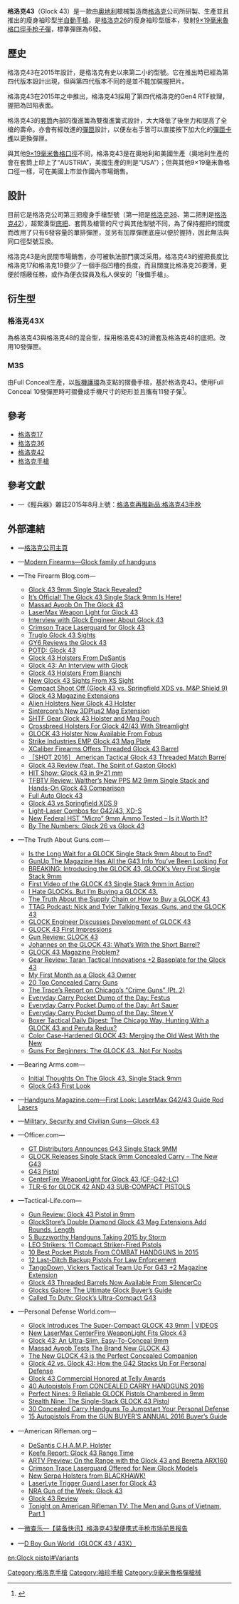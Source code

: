 {{noteTA
|G1=軍事
|G2=長度單位
|G3=Firearms
}}
{{Infobox Weapon
|name= 格洛克43<br />GLOCK 43
|image= 
|image_size= 300px
|caption= <!-- 格洛克43 -->
|origin= <div class="NavFrame collapsed" style="color: black; background-color: #FFFFFF; margin: 0 auto; padding: 0 10px; text-align: left;"><div class="NavHead" style="background-color: #FFFFFF; margin: 0 auto; padding: 0 10px; font-weight:normal;"></div><div class="NavContent" style="background-color: #FFFFFF; margin: 0 auto; padding: 0 10px;">
* {{flagcountry|Austria}}
* {{flagcountry|United States}}
</div>
</div>
|type= [[半自動手槍|半自動手槍]]
<!-- Type selection -->
|is_ranged= yes
|is_bladed= 
|is_explosive= 
|is_artillery= 
|is_vehicle= 
|is_misslie= 
|is_UK= 
<!-- Service history -->
|service= 
|used_by= 
|wars= 
<!-- Production history -->
|designer= {{Link-en|格斯通·格洛克|Gaston Glock}}
|design_date= 2015年
|manufacturer= [[格洛克|格洛克]]
|unit_cost= 
|production_date= 2015年—
|number= 
|variants= 
<!-- General specifications -->
|spec_label= 
|weight= <div class="NavFrame collapsed" style="color: black; background-color: #FFFFFF; margin: 0 auto; padding: 0 10px; text-align: left;"><div class="NavHead" style="background-color: #FFFFFF; margin: 0 auto; padding: 0 10px; font-weight:normal;"></div><div class="NavContent" style="background-color: #FFFFFF; margin: 0 auto; padding: 0 10px;">
* 空槍：509[[克|克]]／17.95[[盎司|盎司]]
* 上彈：634克／22.36盎司
</div>
</div>
|length= 159[[毫米|毫米]]／6.26[[英寸|英寸]]
|part_length= 86毫米／3.39英吋
|width= 26毫米／1.02英吋
|height= 包括彈匣：108毫米／4.25英吋
|diameter= 
|crew=
<!-- Ranged weapon specifications -->
|cartridge= [[9×19mm魯格彈|9×19毫米魯格彈]]
|caliber= 9.02毫米（.355英吋）
|barrels= 1根，{{Link-en|多邊形膛線|Polygonal rifling}}，[[膛線|膛線]]纏距：250毫米／9.84英吋，右旋，無[[槍口|槍口]]裝置
|action= <div class="NavFrame collapsed" style="color: black; background-color: #FFFFFF; margin: 0 auto; padding: 0 10px; text-align: left;"><div class="NavHead" style="background-color: #FFFFFF; margin: 0 auto; padding: 0 10px; font-weight:normal;"></div><div class="NavContent" style="background-color: #FFFFFF; margin: 0 auto; padding: 0 10px;">
* [[後座作用|槍管短行程後座作用]]
* 擊鐵平移式
*  {{tsl|en|Safe action|安全機動}}
</div>
</div>
|mode= {{Link-en|半自動槍械|Semi-automatic firearm|半自動}}
|rate= 
|velocity= 
|range= 
|max_range= 
|feed= 6發[[彈匣|彈匣]]
|sights= 前方[[照準器|準星]]及後方缺口式[[照門|照門]]（可調節）<br />瞄準基線：86毫米（3.39英吋）
<!-- 火炮規格 -->
|breech= 
|recoil= 
|carriage= 
|elevation= 
|traverse= 
<!-- 刃器規格 --> 
|blade_type= 
|hilt_type= 
|sheath_type= 
|head_type= 
|haft_type= 
<!-- 爆炸物內填炸藥規格 --> 
|filling= 
|filling_weight= 
|detonation= 
|yield= 
<!-- 車輛/飛彈規格 -->
|armour= 
|primary_armament= 
|secondary_arament= 
|engine= 
|engine_power= 
|transmission= 
|payload_capacity= 
|fuel_capacity= 
|pw_ratio= 
|suspension= 
|clearance= 
|vehicle_range= 
|speed= 
|guidance= 
|steering= 
<!-- Missiles only -->
|wingspan= 
|propellant= 
|ceiling= 
|altitude= 
|depth= 
|boost= 
|accuracy= 
|launch_platform= 
|transport= 
}}

'''格洛克43'''（Glock 43）是一款由[[奧地利|奧地利]]槍械製造商[[格洛克|格洛克]]公司所研製、生產並且推出的瘦身袖珍型[[半自動手槍|半自動手槍]]，是[[格洛克26|格洛克26]]的瘦身袖珍型版本，發射[[9×19mm魯格彈|9×19毫米魯格]][[口徑|口徑]][[手枪|手枪]][[子彈|子彈]]，標凖彈匣為6發。

== 歷史 ==
格洛克43在2015年設計，是格洛克有史以來第二小的型號。它在推出時已經為第四代版本設計出現，但與第四代版本不同的是並不能加裝握把片。

格洛克43在2015年之中推出，格洛克43採用了第四代格洛克的Gen4 RTF紋理，握把為凹陷表面。

格洛克43的[[手槍套筒|套筒]]內部的復進簧為雙復進簧式設計，大大降低了後坐力和提高了全槍的壽命。亦會有經改進的[[彈匣|彈匣]]設計，以便左右手皆可以直接按下加大化的[[彈匣卡榫|彈匣卡榫]]以更換彈匣。

與其他[[9×19mm魯格彈|9×19毫米魯格]][[口徑|口徑]]不同，格洛克43是在奧地利和美國生產（奧地利生產的會在套筒上印上了“AUSTRIA”，美國生產的則是“USA”）；但與其他9×19毫米魯格口徑一樣，可在美國上市並作國內市場銷售。

== 設計 ==
目前它是格洛克公司第三把瘦身手槍型號（第一把是[[格洛克36|格洛克36]]、第二把則是[[格洛克42|格洛克42]]），超緊湊型[[机匣|底把]]、套筒及槍管的尺寸與其他型號不同，為了保持握把的闊度而改用了只有6發容量的單排彈匣，並另有加厚彈匣底座以便於握持，因此無法與同口徑型號互換。

格洛克43是向民間市場銷售，亦可被執法部門廣泛采用。格洛克43的握把長度比格洛克17和格洛克19要少了一個手指凹槽的長度，而且闊度比格洛克26要薄，更便於隱蔽任務，或作為便衣探員及私人保安的「後備手槍」。

== 衍生型 ==
=== 格洛克43X ===
{{Main|格洛克43X}}
為格洛克43與格洛克48的混合型，採用格洛克43的滑套及格洛克48的底把。改用10發彈匣。

=== M3S ===
由Full Conceal生產，以[[扳機護環|扳機護環]]為支點的摺疊手槍，基於格洛克43。使用Full Conceal 10發彈匣時可摺疊成手機尺寸的矩形並且攜有11發子彈<ref>{{Cite web|title=M3S Handgun (based on Glock 43) - Full Conceal|url=https://www.fullconceal.com/product-page/m3s-handgun-based-on-glock-43/|accessdate=2020-02-23|author=|date=|format=|publisher=|language=|archive-date=2020-10-20|archive-url=https://web.archive.org/web/20201020141404/https://www.fullconceal.com/product-page/m3s-handgun-based-on-glock-43/|dead-url=no}}</ref>。<!-- == 使用國 == -->

== 參考 ==
* [[格洛克17|格洛克17]]
* [[格洛克36|格洛克36]]
* [[格洛克42|格洛克42]]
* [[格洛克手槍|格洛克手槍]]
{{reflist}}

<!-- == 資料來源 ==
<div class="references-small">
<references />
</div> -->
== 參考文獻 ==
* {{zh-hans icon}}—《輕兵器》雜誌2015年8月上號：[https://web.archive.org/web/20160211072646/http://www.xzbu.com/8/view-6898398.htm 格洛克再推新品:格洛克43手枪]

== 外部連結 ==
{{refbegin|2}}
* {{en icon}}—[http://www.glock.com/ 格洛克公司主頁] {{WebCite|url=https://www.webcitation.org/652aTPq0n?url=http://www.glock.com/GlockLanding/index.html |date=20120129000842 |dateformat=iso }}
* {{en icon}}—[http://world.guns.ru/handguns/hg15-e.htm Modern Firearms—Glock family of handguns] {{Wayback|url=http://world.guns.ru/handguns/hg15-e.htm |date=20161110175224 }}
* {{en icon}}—The Firearm Blog.com—
** [http://www.thefirearmblog.com/blog/2015/03/13/9mm-single-stack-subcompact-glock-43-revealed/ Glock 43 9mm Single Stack Revealed?] {{Wayback|url=http://www.thefirearmblog.com/blog/2015/03/13/9mm-single-stack-subcompact-glock-43-revealed/ |date=20210123050839 }}
** [http://www.thefirearmblog.com/blog/2015/03/18/official-glock-43-single-stack-9mm/ It’s Official! The Glock 43 Single Stack 9mm Is Here!] {{Wayback|url=http://www.thefirearmblog.com/blog/2015/03/18/official-glock-43-single-stack-9mm/ |date=20210121115628 }}
** [http://www.thefirearmblog.com/blog/2015/03/19/massad-ayoob-on-the-glock-43/ Massad Ayoob On The Glock 43] {{Wayback|url=http://www.thefirearmblog.com/blog/2015/03/19/massad-ayoob-on-the-glock-43/ |date=20210123052643 }}
** [http://www.thefirearmblog.com/blog/2015/03/25/lasermax-weapon-light-glock-43/ LaserMax Weapon Light for Glock 43] {{Wayback|url=http://www.thefirearmblog.com/blog/2015/03/25/lasermax-weapon-light-glock-43/ |date=20210120040729 }}
** [http://www.thefirearmblog.com/blog/2015/04/02/interview-with-glock-engineer-about-glock-43/ Interview with Glock Engineer About Glock 43] {{Wayback|url=http://www.thefirearmblog.com/blog/2015/04/02/interview-with-glock-engineer-about-glock-43/ |date=20201020165339 }}
** [http://www.thefirearmblog.com/blog/2015/04/09/crimson-trace-laserguard-for-glock-43/ Crimson Trace Laserguard for Glock 43] {{Wayback|url=http://www.thefirearmblog.com/blog/2015/04/09/crimson-trace-laserguard-for-glock-43/ |date=20201108124609 }}
** [http://www.thefirearmblog.com/blog/2015/04/20/truglo-glock-43-sights/ Truglo Glock 43 Sights] {{Wayback|url=http://www.thefirearmblog.com/blog/2015/04/20/truglo-glock-43-sights/ |date=20201024124952 }}
** [http://www.thefirearmblog.com/blog/2015/04/20/gy6-reviews-the-glock-43/ GY6 Reviews the Glock 43] {{Wayback|url=http://www.thefirearmblog.com/blog/2015/04/20/gy6-reviews-the-glock-43/ |date=20161029211239 }}
** [http://www.thefirearmblog.com/blog/2015/04/20/potd-glock-43/ POTD: Glock 43] {{Wayback|url=http://www.thefirearmblog.com/blog/2015/04/20/potd-glock-43/ |date=20160427121804 }}
** [http://www.thefirearmblog.com/blog/2015/04/21/glock-43-holsters-desantis/ Glock 43 Holsters From DeSantis] {{Wayback|url=http://www.thefirearmblog.com/blog/2015/04/21/glock-43-holsters-desantis/ |date=20201124235425 }}
** [http://www.thefirearmblog.com/blog/2015/05/01/glock-43-interview-glock/ Glock 43: An Interview with Glock] {{Wayback|url=http://www.thefirearmblog.com/blog/2015/05/01/glock-43-interview-glock/ |date=20201201001359 }}
** [http://www.thefirearmblog.com/blog/2015/05/12/glock-43-holsters-bianchi/ Glock 43 Holsters From Bianchi] {{Wayback|url=http://www.thefirearmblog.com/blog/2015/05/12/glock-43-holsters-bianchi/ |date=20160401024756 }}
** [http://www.thefirearmblog.com/blog/2015/05/19/new-glock-43-sights-xs-sight/ New Glock 43 Sights From XS Sight] {{Wayback|url=http://www.thefirearmblog.com/blog/2015/05/19/new-glock-43-sights-xs-sight/ |date=20210117103129 }}
** [http://www.thefirearmblog.com/blog/2015/06/08/compact-shoot-off-glock-43-vs-springfield-xds-vs-mp-shield-9/ Compact Shoot Off (Glock 43 vs. Springfield XDS vs. M&P Shield 9)] {{Wayback|url=http://www.thefirearmblog.com/blog/2015/06/08/compact-shoot-off-glock-43-vs-springfield-xds-vs-mp-shield-9/ |date=20190612200221 }}
** [http://www.thefirearmblog.com/blog/2015/06/22/g43-magazine-extensions/ Glock 43 Magazine Extensions] {{Wayback|url=http://www.thefirearmblog.com/blog/2015/06/22/g43-magazine-extensions/ |date=20201024093345 }}
** [http://www.thefirearmblog.com/blog/2015/07/03/alien-holsters-new-glock-43-holster/ Alien Holsters New Glock 43 Holster] {{Wayback|url=http://www.thefirearmblog.com/blog/2015/07/03/alien-holsters-new-glock-43-holster/ |date=20200918170430 }}
** [http://www.thefirearmblog.com/blog/2015/07/16/sintercores-new-3dplus2-mag-extension/ Sintercore’s New 3DPlus2 Mag Extension] {{Wayback|url=http://www.thefirearmblog.com/blog/2015/07/16/sintercores-new-3dplus2-mag-extension/ |date=20201022132211 }}
** [http://www.thefirearmblog.com/blog/2015/07/21/shtf-gear-glock-43-holster-mag-pouch/ SHTF Gear Glock 43 Holster and Mag Pouch] {{Wayback|url=http://www.thefirearmblog.com/blog/2015/07/21/shtf-gear-glock-43-holster-mag-pouch/ |date=20200920141222 }}
** [http://www.thefirearmblog.com/blog/2015/08/05/crossbreed-holsters-glock-4243-streamlight/ Crossbreed Holsters For Glock 42/43 With Streamlight] {{Wayback|url=http://www.thefirearmblog.com/blog/2015/08/05/crossbreed-holsters-glock-4243-streamlight/ |date=20210123055312 }}
** [http://www.thefirearmblog.com/blog/2015/08/24/glock-43-holster-now-available-from-fobus/ GLOCK 43 Holster Now Available From Fobus] {{Wayback|url=http://www.thefirearmblog.com/blog/2015/08/24/glock-43-holster-now-available-from-fobus/ |date=20210123051735 }}
** [http://www.thefirearmblog.com/blog/2015/10/07/strike-industries-emp-glock-43-mag-plate/ Strike Industries EMP Glock 43 Mag Plate] {{Wayback|url=http://www.thefirearmblog.com/blog/2015/10/07/strike-industries-emp-glock-43-mag-plate/ |date=20201125201624 }}
** [http://www.thefirearmblog.com/blog/2015/11/19/xcaliber-firearms-offers-threaded-glock-43-barrel/ XCaliber Firearms Offers Threaded Glock 43 Barrel] {{Wayback|url=http://www.thefirearmblog.com/blog/2015/11/19/xcaliber-firearms-offers-threaded-glock-43-barrel/ |date=20201125001834 }}
** [http://www.thefirearmblog.com/blog/2016/01/22/shot-2016-american-tactical-glock-43-threaded-match-barrel/ ［SHOT 2016］ American Tactical Glock 43 Threaded Match Barrel] {{Wayback|url=http://www.thefirearmblog.com/blog/2016/01/22/shot-2016-american-tactical-glock-43-threaded-match-barrel/ |date=20200920151303 }}
** [http://www.thefirearmblog.com/blog/2016/02/22/glock-43-review-the-remix-feat-spirit-of-gaston-glock-2/ Glock 43 Review (feat. The Spirit of Gaston Glock)] {{Wayback|url=http://www.thefirearmblog.com/blog/2016/02/22/glock-43-review-the-remix-feat-spirit-of-gaston-glock-2/ |date=20170710091924 }}
** [http://www.thefirearmblog.com/blog/2016/03/03/hit-show-glock-43-9x21-mm/ HIT Show: Glock 43 in 9×21 mm] {{Wayback|url=http://www.thefirearmblog.com/blog/2016/03/03/hit-show-glock-43-9x21-mm/ |date=20201031221404 }}
** [http://www.thefirearmblog.com/blog/2016/03/14/tfbtv-review-walthers-new-pps-m2-9mm-single-stack/ TFBTV Review: Walther’s New PPS M2 9mm Single Stack and Hands-On Glock 43 Comparison] {{Wayback|url=http://www.thefirearmblog.com/blog/2016/03/14/tfbtv-review-walthers-new-pps-m2-9mm-single-stack/ |date=20201129223439 }}
** [http://www.thefirearmblog.com/blog/2016/03/21/full-auto-glock-43/ Full Auto Glock 43] {{Wayback|url=http://www.thefirearmblog.com/blog/2016/03/21/full-auto-glock-43/ |date=20201124040326 }}
** [http://www.thefirearmblog.com/blog/2016/04/12/glock-43-vs-springfield-xds-9/ Glock 43 vs Springfield XDS 9] {{Wayback|url=http://www.thefirearmblog.com/blog/2016/04/12/glock-43-vs-springfield-xds-9/ |date=20201203205541 }}
** [http://www.thefirearmblog.com/blog/2016/07/05/crimson-trace-light-laser-combos-for-g4243-xd-s/  Light-Laser Combos for G42/43, XD-S] {{Wayback|url=http://www.thefirearmblog.com/blog/2016/07/05/crimson-trace-light-laser-combos-for-g4243-xd-s/ |date=20201024070317 }}
** [http://www.thefirearmblog.com/blog/2016/07/12/new-federal-hst-micro-9mm-ammo-tested-is-it-worth-it/ New Federal HST “Micro” 9mm Ammo Tested – Is it Worth It?] {{Wayback|url=http://www.thefirearmblog.com/blog/2016/07/12/new-federal-hst-micro-9mm-ammo-tested-is-it-worth-it/ |date=20210117015319 }}
** [http://www.thefirearmblog.com/blog/2016/07/28/glock26-vs-glock43/ By The Numbers: Glock 26 vs Glock 43] {{Wayback|url=http://www.thefirearmblog.com/blog/2016/07/28/glock26-vs-glock43/ |date=20201031142759 }}
* {{en icon}}—The Truth About Guns.com—
** [http://www.thetruthaboutguns.com/2015/03/daniel-zimmerman/is-the-long-wait-for-a-glock-single-stack-9mm-about-to-be-over/ Is the Long Wait for a GLOCK Single Stack 9mm About to End?] {{Wayback|url=http://www.thetruthaboutguns.com/2015/03/daniel-zimmerman/is-the-long-wait-for-a-glock-single-stack-9mm-about-to-be-over/ |date=20170621174906 }}
** [https://web.archive.org/web/20151117152932/http://www.thetruthaboutguns.com/2015/03/Jeff/gunup-the-magazine-has-all-the-g43-info-youve-been-looking-for/ GunUp The Magazine Has All the G43 Info You’ve Been Looking For]
** [http://www.thetruthaboutguns.com/2015/03/daniel-zimmerman/breaking-introducing-the-glock-43-glocks-very-first-single-stack-9mm/ BREAKING: Introducing the GLOCK 43, GLOCK’s Very First Single Stack 9mm] {{Wayback|url=http://www.thetruthaboutguns.com/2015/03/daniel-zimmerman/breaking-introducing-the-glock-43-glocks-very-first-single-stack-9mm/ |date=20170614021210 }}
** [http://www.thetruthaboutguns.com/2015/03/daniel-zimmerman/first-video-of-the-glock-43-single-stack-9mm-in-action/ First Video of the GLOCK 43 Single Stack 9mm in Action] {{Wayback|url=http://www.thetruthaboutguns.com/2015/03/daniel-zimmerman/first-video-of-the-glock-43-single-stack-9mm-in-action/ |date=20170619213711 }}
** [http://www.thetruthaboutguns.com/2015/03/foghorn/i-hate-glocks-but-im-buying-a-glock-43/ I Hate GLOCKs. But I’m Buying a GLOCK 43.] {{Wayback|url=http://www.thetruthaboutguns.com/2015/03/foghorn/i-hate-glocks-but-im-buying-a-glock-43/ |date=20170708070331 }}
** [https://web.archive.org/web/20150812103744/http://www.thetruthaboutguns.com/2015/03/firearmconcierge/the-truth-about-the-supply-chain-or-how-to-buy-a-glock-43/ The Truth About the Supply Chain or How to Buy a GLOCK 43]
** [http://www.thetruthaboutguns.com/2015/03/foghorn/ttag-podcast-nick-and-tyler-talking-guns-texas-and-the-glock-43/ TTAG Podcast: Nick and Tyler Talking Texas, Guns, and the GLOCK 43] {{Wayback|url=http://www.thetruthaboutguns.com/2015/03/foghorn/ttag-podcast-nick-and-tyler-talking-guns-texas-and-the-glock-43/ |date=20170620052440 }}
** [http://www.thetruthaboutguns.com/2015/04/robert-farago/glock-engineer-discusses-development-of-glock-43/ GLOCK Engineer Discusses Development of GLOCK 43] {{Wayback|url=http://www.thetruthaboutguns.com/2015/04/robert-farago/glock-engineer-discusses-development-of-glock-43/ |date=20170622010153 }}
** [http://www.thetruthaboutguns.com/2015/04/foghorn/first-impressions-glock-43/ GLOCK 43 First Impressions] {{Wayback|url=http://www.thetruthaboutguns.com/2015/04/foghorn/first-impressions-glock-43/ |date=20170712140806 }}
** [http://www.thetruthaboutguns.com/2015/05/daniel-zimmerman/gun-review-glock-43/ Gun Review: GLOCK 43] {{Wayback|url=http://www.thetruthaboutguns.com/2015/05/daniel-zimmerman/gun-review-glock-43/ |date=20190517152341 }}
** [http://www.thetruthaboutguns.com/2015/05/johannes-paulsen/glock-43-review-take-two-whats-with-the-short-barrel/ Johannes on the GLOCK 43: What’s With the Short Barrel?] {{Wayback|url=http://www.thetruthaboutguns.com/2015/05/johannes-paulsen/glock-43-review-take-two-whats-with-the-short-barrel/ |date=20170620012409 }}
** [http://www.thetruthaboutguns.com/2015/05/johannes-paulsen/glock-43-magazine-hanging-issue/ GLOCK 43 Magazine Problem?] {{Wayback|url=http://www.thetruthaboutguns.com/2015/05/johannes-paulsen/glock-43-magazine-hanging-issue/ |date=20171008174816 }}
** [http://www.thetruthaboutguns.com/2015/06/johannes-paulsen/draft-progress-gear-review-taran-tactical-innovations-2-baseplate-glock-43/ Gear Review: Taran Tactical Innovations +2 Baseplate for the Glock 43] {{Wayback|url=http://www.thetruthaboutguns.com/2015/06/johannes-paulsen/draft-progress-gear-review-taran-tactical-innovations-2-baseplate-glock-43/ |date=20170619154959 }}
** [http://www.thetruthaboutguns.com/2015/06/foghorn/my-first-month-as-a-glock-43-owner/ My First Month as a Glock 43 Owner] {{Wayback|url=http://www.thetruthaboutguns.com/2015/06/foghorn/my-first-month-as-a-glock-43-owner/ |date=20170622004949 }}
** [https://web.archive.org/web/20151117093311/http://www.thetruthaboutguns.com/2015/08/daniel-zimmerman/20-top-concealed-carry-guns/ 20 Top Concealed Carry Guns]
** [http://www.thetruthaboutguns.com/2016/01/robert-farago/the-traces-report-on-chicagos-crime-guns-pt-2/ The Trace’s Report on Chicago’s “Crime Guns” (Pt. 2)] {{Wayback|url=http://www.thetruthaboutguns.com/2016/01/robert-farago/the-traces-report-on-chicagos-crime-guns-pt-2/ |date=20170129070014 }}
** [http://www.thetruthaboutguns.com/2016/03/daniel-zimmerman/everyday-carry-pocket-dump-of-the-day-festus/ Everyday Carry Pocket Dump of the Day: Festus] {{Wayback|url=http://www.thetruthaboutguns.com/2016/03/daniel-zimmerman/everyday-carry-pocket-dump-of-the-day-festus/ |date=20170125114558 }}
** [http://www.thetruthaboutguns.com/2016/04/daniel-zimmerman/everyday-carry-pocket-dump-day-art-sauer/ Everyday Carry Pocket Dump of the Day: Art Sauer] {{Wayback|url=http://www.thetruthaboutguns.com/2016/04/daniel-zimmerman/everyday-carry-pocket-dump-day-art-sauer/ |date=20170626235841 }}
** [http://www.thetruthaboutguns.com/2016/04/daniel-zimmerman/everyday-carry-pocket-dump-day-steve-v/ Everyday Carry Pocket Dump of the Day: Steve V] {{Wayback|url=http://www.thetruthaboutguns.com/2016/04/daniel-zimmerman/everyday-carry-pocket-dump-day-steve-v/ |date=20170125120356 }}
** [http://www.thetruthaboutguns.com/2016/06/daniel-zimmerman/daily-digest-18/ Boxer Tactical Daily Digest: The Chicago Way, Hunting With a GLOCK 43 and Peruta Redux?] {{Wayback|url=http://www.thetruthaboutguns.com/2016/06/daniel-zimmerman/daily-digest-18/ |date=20170202122859 }}
**[http://www.thetruthaboutguns.com/2016/08/ashley-hlebinsky/color-case-hardened-glock-43-merging-old-west-new/ Color Case-Hardened GLOCK 43: Merging the Old West With the New] {{Wayback|url=http://www.thetruthaboutguns.com/2016/08/ashley-hlebinsky/color-case-hardened-glock-43-merging-old-west-new/ |date=20170821072202 }}
** [http://www.thetruthaboutguns.com/2016/08/john-boch/glock-43-not-beginners/ Guns For Beginners: The GLOCK 43…Not For Noobs] {{Wayback|url=http://www.thetruthaboutguns.com/2016/08/john-boch/glock-43-not-beginners/ |date=20190213002137 }}
* {{en icon}}—Bearing Arms.com—
** [http://bearingarms.com/initial-thoughts-glock-43-single-stack-9mm/ Initial Thoughts On The Glock 43, Single Stack 9mm] {{Wayback|url=http://bearingarms.com/initial-thoughts-glock-43-single-stack-9mm/ |date=20160304083920 }}
** [http://bearingarms.com/glock-g43-first-look/ Glock G43 First Look] {{Wayback|url=http://bearingarms.com/glock-g43-first-look/ |date=20210118141358 }}
* {{en icon}}—[http://www.handgunsmag.com/shot-show-2016/first-look-lasermax-g4243-guide-rod-lasers/ Handguns Magazine.com—First Look: LaserMax G42/43 Guide Rod Lasers] {{Wayback|url=http://www.handgunsmag.com/shot-show-2016/first-look-lasermax-g4243-guide-rod-lasers/ |date=20181101014353 }}
* {{en icon}}—[http://www.militaryfactory.com/smallarms/detail.asp?smallarms_id=983 Military, Security and Civilian Guns—Glock 43] {{Wayback|url=http://www.militaryfactory.com/smallarms/detail.asp?smallarms_id=983 |date=20210122193903 }}
* {{en icon}}—Officer.com—
** [http://www.officer.com/press_release/12057884/gt-distributors-announces-g43-single-stack-9mm GT Distributors Announces G43 Single Stack 9MM] {{Wayback|url=http://www.officer.com/press_release/12057884/gt-distributors-announces-g43-single-stack-9mm |date=20160531220629 }}
** [http://www.officer.com/press_release/12057888/glock-releases-single-stack-9mm-concealed-carry-the-new-g43 GLOCK Releases Single Stack 9mm Concealed Carry – The New G43] {{Wayback|url=http://www.officer.com/press_release/12057888/glock-releases-single-stack-9mm-concealed-carry-the-new-g43 |date=20160321024114 }}
** [http://www.officer.com/product/12056535/glock-inc-glock-g43-single-stack-slimline-9mm-pistol G43 Pistol] {{Wayback|url=http://www.officer.com/product/12056535/glock-inc-glock-g43-single-stack-slimline-9mm-pistol |date=20160817223051 }}
** [http://www.officer.com/product/12060848/lasermax-centerfire-weaponlight-for-glock-43 CenterFire WeaponLight for Glock 43 (CF-G42-LC)] {{Wayback|url=http://www.officer.com/product/12060848/lasermax-centerfire-weaponlight-for-glock-43 |date=20160818000853 }}
** [http://www.officer.com/product/12081033/streamlight-inc-tlr-6-for-glock-42-and-43-sub-compact-pistols TLR-6 for GLOCK 42 AND 43 SUB-COMPACT PISTOLS] {{Wayback|url=http://www.officer.com/product/12081033/streamlight-inc-tlr-6-for-glock-42-and-43-sub-compact-pistols |date=20170528105219 }}
* {{en icon}}—Tactical-Life.com—
** [http://www.tactical-life.com/firearms/review-glock-43-9mm/#gwjj15-g43-solo Gun Review: Glock 43 Pistol in 9mm] {{Wayback|url=http://www.tactical-life.com/firearms/review-glock-43-9mm/#gwjj15-g43-solo |date=20201204131455 }}
** [http://www.tactical-life.com/gear/glockstore-double-diamond-glock-43/ GlockStore’s Double Diamond Glock 43 Mag Extensions Add Rounds, Length] {{Wayback|url=http://www.tactical-life.com/gear/glockstore-double-diamond-glock-43/ |date=20171129045801 }}
** [http://www.tactical-life.com/firearms/5-notable-handguns-2015-storm/#gwjj15-g43-lead 5 Buzzworthy Handguns Taking 2015 by Storm] {{Wayback|url=http://www.tactical-life.com/firearms/5-notable-handguns-2015-storm/#gwjj15-g43-lead |date=20150828022155 }}
** [http://www.tactical-life.com/firearms/leo-strikers-11-compact-striker-fired-pistols/#gwon15-sfp-glock LEO Strikers: 11 Compact Striker-Fired Pistols] {{Wayback|url=http://www.tactical-life.com/firearms/leo-strikers-11-compact-striker-fired-pistols/#gwon15-sfp-glock |date=20150913181301 }}
** [http://www.tactical-life.com/firearms/pocket-pistols-combat-handguns-2015/#2015ru-pp-glock 10 Best Pocket Pistols From COMBAT HANDGUNS In 2015] {{Wayback|url=http://www.tactical-life.com/firearms/pocket-pistols-combat-handguns-2015/#2015ru-pp-glock |date=20201205060910 }}
** [http://www.tactical-life.com/firearms/12-backup-pistols-law-enforcement/#gwfm16-backup-glock43 12 Last-Ditch Backup Pistols For Law Enforcement] {{Wayback|url=http://www.tactical-life.com/firearms/12-backup-pistols-law-enforcement/#gwfm16-backup-glock43 |date=20160116173541 }}
** [http://www.tactical-life.com/gear/tangodown-g43-magazine-extension/#tdvt-g43-plus2-pistol TangoDown, Vickers Tactical Team Up For G43 +2 Magazine Extension] {{Wayback|url=http://www.tactical-life.com/gear/tangodown-g43-magazine-extension/#tdvt-g43-plus2-pistol |date=20201202071010 }}
** [http://www.tactical-life.com/gear/silencerco-glock-43-threaded-barrels/ Glock 43 Threaded Barrels Now Available From SilencerCo] {{Wayback|url=http://www.tactical-life.com/gear/silencerco-glock-43-threaded-barrels/ |date=20201202144013 }}
** [http://www.tactical-life.com/firearms/ultimate-glocks-buyers-guide/#gbg16-g43 Glocks Galore: The Ultimate Glock Buyer’s Guide] {{Wayback|url=http://www.tactical-life.com/firearms/ultimate-glocks-buyers-guide/#gbg16-g43 |date=20201204233156 }}
** [http://www.tactical-life.com/firearms/duty-glock-compact-g43-pistol/#glock16-g43-lead Called To Duty: Glock’s Ultra-Compact G43] {{Wayback|url=http://www.tactical-life.com/firearms/duty-glock-compact-g43-pistol/#glock16-g43-lead |date=20201204131450 }}
* {{en icon}}—Personal Defense World.com—
** [http://www.personaldefenseworld.com/2015/03/glock-43-9mm/#glock-43-8 Glock Introduces The Super-Compact GLOCK 43 9mm | VIDEOS] {{Wayback|url=http://www.personaldefenseworld.com/2015/03/glock-43-9mm/#glock-43-8 |date=20200812095122 }}
** [http://www.personaldefenseworld.com/2015/03/new-lasermax-centerfire-weaponlight-fits-glock-43/ New LaserMax CenterFire WeaponLight Fits Glock 43] {{Wayback|url=http://www.personaldefenseworld.com/2015/03/new-lasermax-centerfire-weaponlight-fits-glock-43/ |date=20160721104849 }}
** [http://www.personaldefenseworld.com/2015/04/glock-43-an-ultra-slim-easy-to-conceal-9mm/#glock-43-1 Glock 43: An Ultra-Slim, Easy-To-Conceal 9mm] {{Wayback|url=http://www.personaldefenseworld.com/2015/04/glock-43-an-ultra-slim-easy-to-conceal-9mm/#glock-43-1 |date=20200919060039 }}
** [http://www.personaldefenseworld.com/2015/04/massad-ayoob-tests-the-brand-new-glock-43/#glock-43-10-2 Massad Ayoob Tests The Brand New GLOCK 43] {{Wayback|url=http://www.personaldefenseworld.com/2015/04/massad-ayoob-tests-the-brand-new-glock-43/#glock-43-10-2 |date=20171121150745 }}
** [http://www.personaldefenseworld.com/2015/04/the-new-glock-43-is-the-perfect-concealed-companion/#glock-43-1-3 The New GLOCK 43 is the Perfect Concealed Companion] {{Wayback|url=http://www.personaldefenseworld.com/2015/04/the-new-glock-43-is-the-perfect-concealed-companion/#glock-43-1-3 |date=20170903034436 }}
** [http://www.personaldefenseworld.com/2015/06/glock-42-vs-glock-43-how-the-g42-stacks-up-for-personal-defense/#glock-42-1-4 Glock 42 vs. Glock 43: How the G42 Stacks Up For Personal Defense] {{Wayback|url=http://www.personaldefenseworld.com/2015/06/glock-42-vs-glock-43-how-the-g42-stacks-up-for-personal-defense/#glock-42-1-4 |date=20170603165951 }}
** [http://www.personaldefenseworld.com/2015/06/glock-43-telly-awards/ Glock 43 Commercial Honored at Telly Awards] {{Wayback|url=http://www.personaldefenseworld.com/2015/06/glock-43-telly-awards/ |date=20171121153230 }}
** [https://web.archive.org/web/20151006043101/http://www.personaldefenseworld.com/2015/10/40-autopistols-from-concealed-carry-handguns-2016/#fns 40 Autopistols From CONCEALED CARRY HANDGUNS 2016]
** [http://www.personaldefenseworld.com/2015/10/perfect-nines-9-reliable-glock-pistols-chambered-in-9mm/#glock-43 Perfect Nines: 9 Reliable GLOCK Pistols Chambered in 9mm] {{Wayback|url=http://www.personaldefenseworld.com/2015/10/perfect-nines-9-reliable-glock-pistols-chambered-in-9mm/#glock-43 |date=20170923081329 }}
** [http://www.personaldefenseworld.com/2015/10/stealth-nine-the-single-stack-glock-43-pistol/#glock-43-5-4 Stealth Nine: The Single-Stack GLOCK 43 Pistol] {{Wayback|url=http://www.personaldefenseworld.com/2015/10/stealth-nine-the-single-stack-glock-43-pistol/#glock-43-5-4 |date=20201125105731 }}
** [http://www.personaldefenseworld.com/2015/11/30-concealed-carry-handguns-to-jumpstart-your-personal-defense/#glock-43-22 30 Concealed Carry Handguns To Jumpstart Your Personal Defense] {{Wayback|url=http://www.personaldefenseworld.com/2015/11/30-concealed-carry-handguns-to-jumpstart-your-personal-defense/#glock-43-22 |date=20151117122957 }}
** [http://www.personaldefenseworld.com/2015/12/15-autopistols-from-the-gun-buyers-annual-2016-buyers-guide/#glock-43-23 15 Autopistols From the GUN BUYER’S ANNUAL 2016 Buyer’s Guide] {{Wayback|url=http://www.personaldefenseworld.com/2015/12/15-autopistols-from-the-gun-buyers-annual-2016-buyers-guide/#glock-43-23 |date=20160104182723 }}
* {{en icon}}—American Rifleman.org－
** [http://www.americanrifleman.org/articles/2015/3/19/hdesantis-champ-holster/ DeSantis C.H.A.M.P. Holster] {{Wayback|url=http://www.americanrifleman.org/articles/2015/3/19/hdesantis-champ-holster/ |date=20180305062814 }}
** [http://www.americanrifleman.org/articles/2015/5/1/keefe-report-glock-43-range-time/ Keefe Report: Glock 43 Range Time] {{Wayback|url=http://www.americanrifleman.org/articles/2015/5/1/keefe-report-glock-43-range-time/ |date=20200805081217 }}
** [https://web.archive.org/web/20150905130343/http://www.americanrifleman.org/articles/2015/5/7/artv-preview-on-the-range-with-the-glock-43-and-beretta-arx160/ ARTV Preview: On the Range with the Glock 43 and Beretta ARX160]
** [http://www.americanrifleman.org/articles/2015/5/29/crimson-trace-laserguard-offered-for-new-glock-models/ Crimson Trace Laserguard Offered for New Glock Models] {{Wayback|url=http://www.americanrifleman.org/articles/2015/5/29/crimson-trace-laserguard-offered-for-new-glock-models/ |date=20200923223217 }}
** [http://www.americanrifleman.org/articles/2015/7/1/new-serpa-holsters-from-blackhawk/ New Serpa Holsters from BLACKHAWK!] {{Wayback|url=http://www.americanrifleman.org/articles/2015/7/1/new-serpa-holsters-from-blackhawk/ |date=20201130223603 }}
** [http://www.americanrifleman.org/articles/2015/7/10/laserlyte-trigger-guard-laser-for-glock-43/ LaserLyte Trigger Guard Laser for Glock 43] {{Wayback|url=http://www.americanrifleman.org/articles/2015/7/10/laserlyte-trigger-guard-laser-for-glock-43/ |date=20180305060322 }}
** [http://www.americanrifleman.org/articles/2015/7/20/nra-gun-of-the-week-glock-43/ NRA Gun of the Week: Glock 43] {{Wayback|url=http://www.americanrifleman.org/articles/2015/7/20/nra-gun-of-the-week-glock-43/ |date=20210123231913 }}
** [http://www.americanrifleman.org/articles/2015/7/22/glock-43-review/ Glock 43 Review] {{Wayback|url=http://www.americanrifleman.org/articles/2015/7/22/glock-43-review/ |date=20201204203959 }}
** [https://web.archive.org/web/20150725005457/http://www.americanrifleman.org/articles/2015/7/22/tonight-on-american-rifleman-tv-the-men-and-guns-of-vietnam-part-1/ Tonight on American Rifleman TV: The Men and Guns of Vietnam, Part 1]
* {{zh-hans icon}}—[http://www.vchale.com/bingqiaihaozhe/206392728_1_3d274cf3c1d1d45b8be12025516c09ea.html 微查乐—【装备快讯】格洛克43型便携式手枪市场前景报告]{{dead link|date=2018年3月 |bot=InternetArchiveBot |fix-attempted=yes }}
* {{zh-hans icon}}—[http://pewpewpew.work/austria/glock/43/43.htm D Boy Gun World（GLOCK 43 / 43X）] {{Wayback|url=http://pewpewpew.work/austria/glock/43/43.htm |date=20200919124345 }}
{{refend}}

{{Glock pistols}}
[[Category:格洛克手槍|Category:格洛克手槍]]
[[Category:袖珍手槍|Category:袖珍手槍]]
[[Category:9毫米魯格彈槍械|Category:9毫米魯格彈槍械]]

[[en:Glock_pistol#Variants|en:Glock pistol#Variants]]